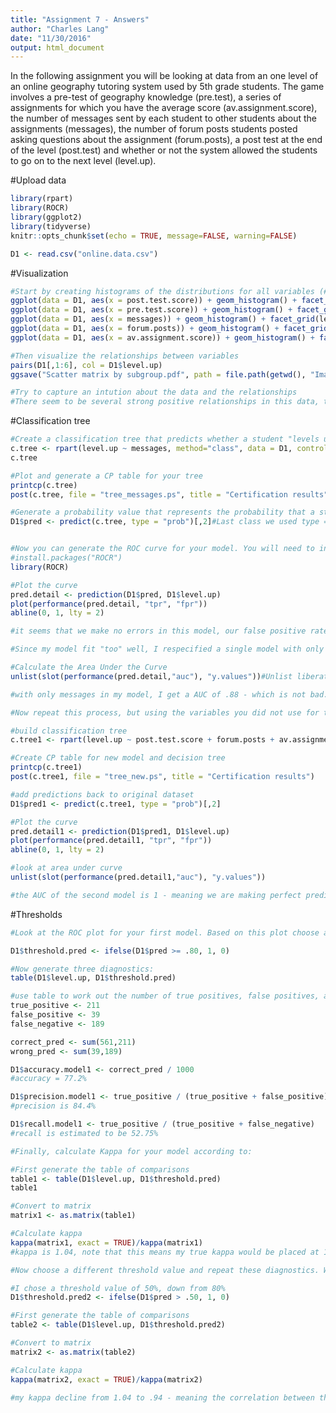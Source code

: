```yaml
---
title: "Assignment 7 - Answers"
author: "Charles Lang"
date: "11/30/2016"
output: html_document
---
```


In the following assignment you will be looking at data from an one level of an online geography tutoring system used by 5th grade students. The game involves a pre-test of geography knowledge (pre.test), a series of assignments for which you have the average score (av.assignment.score),  the number of messages sent by each student to other students about the assignments (messages), the number of forum posts students posted asking questions about the assignment (forum.posts), a post test at the end of the level (post.test) and whether or not the system allowed the students to go on to the next level (level.up).  

#Upload data
```r

library(rpart)
library(ROCR)
library(ggplot2)
library(tidyverse)
knitr::opts_chunk$set(echo = TRUE, message=FALSE, warning=FALSE)

D1 <- read.csv("online.data.csv")

```

#Visualization 
```r
#Start by creating histograms of the distributions for all variables (#HINT: look up "facet" in the ggplot documentation)
ggplot(data = D1, aes(x = post.test.score)) + geom_histogram() + facet_grid(level.up ~.)
ggplot(data = D1, aes(x = pre.test.score)) + geom_histogram() + facet_grid(level.up ~.)
ggplot(data = D1, aes(x = messages)) + geom_histogram() + facet_grid(level.up ~.)
ggplot(data = D1, aes(x = forum.posts)) + geom_histogram() + facet_grid(level.up ~.)
ggplot(data = D1, aes(x = av.assignment.score)) + geom_histogram() + facet_grid(level.up ~.)

#Then visualize the relationships between variables
pairs(D1[,1:6], col = D1$level.up)
ggsave("Scatter matrix by subgroup.pdf", path = file.path(getwd(), "Images"))

#Try to capture an intution about the data and the relationships
#There seem to be several strong positive relationships in this data, there also seems to be two clusters of data based on level.up

```
#Classification tree

```r
#Create a classification tree that predicts whether a student "levels up" in the online course using three variables of your choice (As we did last time, set all controls to their minimums)
c.tree <- rpart(level.up ~ messages, method="class", data = D1, control = rpart.control(minsplit = 10, cp = .001))
c.tree

#Plot and generate a CP table for your tree 
printcp(c.tree)
post(c.tree, file = "tree_messages.ps", title = "Certification results") #plot

#Generate a probability value that represents the probability that a student levels up based your classification tree 
D1$pred <- predict(c.tree, type = "prob")[,2]#Last class we used type = "class" which predicted the classification for us, this time we are using type = "prob" to see the probability that our classififcation is based on.


#Now you can generate the ROC curve for your model. You will need to install the package ROCR to do this.
#install.packages("ROCR")
library(ROCR)

#Plot the curve
pred.detail <- prediction(D1$pred, D1$level.up) 
plot(performance(pred.detail, "tpr", "fpr"))
abline(0, 1, lty = 2)

#it seems that we make no errors in this model, our false positive rate is 0, and our true positive rate is 1. This could be because we are generating predictions on the same dataset we used to build the model, thus we may have overfit the model.

#Since my model fit "too" well, I respecified a single model with only messages

#Calculate the Area Under the Curve
unlist(slot(performance(pred.detail,"auc"), "y.values"))#Unlist liberates the AUC value from the "performance" object created by ROCR

#with only messages in my model, I get a AUC of .88 - which is not bad. I am feeling that this model has decent predictive power.

#Now repeat this process, but using the variables you did not use for the previous model and compare the plots & results of your two models. Which one do you think was the better model? Why?

#build classification tree
c.tree1 <- rpart(level.up ~ post.test.score + forum.posts + av.assignment.score, method="class", data = D1, control = rpart.control(minsplit = 10, cp = .001))

#Create CP table for new model and decision tree
printcp(c.tree1)
post(c.tree1, file = "tree_new.ps", title = "Certification results")

#add predictions back to original dataset
D1$pred1 <- predict(c.tree1, type = "prob")[,2]

#Plot the curve
pred.detail1 <- prediction(D1$pred1, D1$level.up) 
plot(performance(pred.detail1, "tpr", "fpr"))
abline(0, 1, lty = 2)

#look at area under curve
unlist(slot(performance(pred.detail1,"auc"), "y.values"))

#the AUC of the second model is 1 - meaning we are making perfect predictions 
```
#Thresholds
```r
#Look at the ROC plot for your first model. Based on this plot choose a probability threshold that balances capturing the most correct predictions against false positives. Then generate a new variable in your data set that classifies each student according to your chosen threshold.

D1$threshold.pred <- ifelse(D1$pred >= .80, 1, 0) 

#Now generate three diagnostics:
table(D1$level.up, D1$threshold.pred)

#use table to work out the number of true positives, false positives, and false negatives.
true_positive <- 211
false_positive <- 39
false_negative <- 189

correct_pred <- sum(561,211)
wrong_pred <- sum(39,189)

D1$accuracy.model1 <- correct_pred / 1000
#accuracy = 77.2%

D1$precision.model1 <- true_positive / (true_positive + false_positive)
#precision is 84.4%

D1$recall.model1 <- true_positive / (true_positive + false_negative)
#recall is estimated to be 52.75%

#Finally, calculate Kappa for your model according to:

#First generate the table of comparisons
table1 <- table(D1$level.up, D1$threshold.pred)
table1

#Convert to matrix
matrix1 <- as.matrix(table1)

#Calculate kappa
kappa(matrix1, exact = TRUE)/kappa(matrix1)
#kappa is 1.04, note that this means my true kappa would be placed at 1, the sample estimator at Kappa apparently has positive bias and produced an overestiamte of Kappa

#Now choose a different threshold value and repeat these diagnostics. What conclusions can you draw about your two thresholds?

#I chose a threshold value of 50%, down from 80%
D1$threshold.pred2 <- ifelse(D1$pred > .50, 1, 0) 

#First generate the table of comparisons
table2 <- table(D1$level.up, D1$threshold.pred2)

#Convert to matrix
matrix2 <- as.matrix(table2)

#Calculate kappa
kappa(matrix2, exact = TRUE)/kappa(matrix2)

#my kappa decline from 1.04 to .94 - meaning the correlation between the observed and predicted level for our level_up variable has decreased. We have a worse model in this second one when we used a threshold probability of .5 as compared to the first model that used a prediction threshold probability of .8.

```


